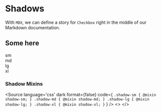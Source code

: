 <!-- Colors.stories.mdx -->


<Meta title="test"/>

# Shadows

With `MDX`, we can define a story for `Checkbox` right in the middle of our
Markdown documentation.

<Canvas withSource="none">
  <h2>Some here</h2>
  <MyComponent />
</Canvas>

<Canvas>
<div class="shadows-demo">
    <div class="box shadow-sm">sm</div>
    <div class="box shadow-md">md</div>
    <div class="box shadow-lg">lg</div>
    <div class="box shadow-xl">xl</div>
</div>
</Canvas>

### Shadow Mixins
<Source
  language='css'
  dark
  format={false}
  code={
`.shadow-sm {
  @mixin shadow-sm;
}
.shadow-md {
  @mixin shadow-md;
}
.shadow-lg {
  @mixin shadow-lg;
}
.shadow-xl {
  @mixin shadow-xl;
}`
  }
/>
<>
<Story id="buttons--buttons" inline={true}/>
</>